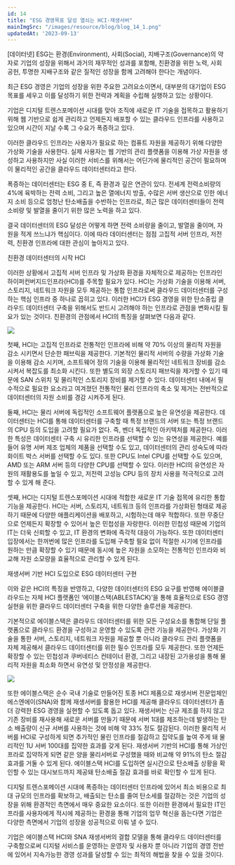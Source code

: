 ```yaml
---
id: 14
title: "ESG 경영목표 달성 열쇠는 HCI·재생서버"
mainImgSrc: "/images/resource/blog/blog_14_1.png"
updatedAt: '2023-09-13'
---
```


<Title>ESG 경영목표 달성 열쇠는 HCI·재생서버</Title>

[데이터넷] ESG는 환경(Environment), 사회(Social), 지배구조(Governance)의 약자로 기업의 성장을 위해서 과거의 재무적인 성과를 포함해, 친환경을 위한 노력, 사회 공헌, 투명한 지배구조와 같은 질적인 성장을 함께 고려해야 한다는 개념이다.

최근 ESG 경영은 기업의 성장을 위한 주요한 고려요소이면서, 대부분의 대기업이 ESG 목표를 세우고 이를 달성하기 위한 전략과 계획을 수립해 실행하고 있는 상황이다.

기업은 디지털 트렌스포메이션 시대를 맞아 조직에 새로운 IT 기술을 접목하고 활용하기 위해 웹 기반으로 쉽게 관리하고 언제든지 배포할 수 있는 클라우드 인프라를 사용하고 있으며 시간이 지날 수록 그 수요가 폭증하고 있다.

이러한 클라우드 인프라는 사용자가 필요로 하는 컴퓨트 자원을 제공하기 위해 다양한 가상화 기술을 사용한다. 실제 사용자는 웹 기반의 관리 플랫폼을 이용해 가상 자원을 생성하고 사용하지만 사실 이러한 서비스를 위해서는 어딘가에 물리적인 공간이 필요하며 이 물리적인 공간을 클라우드 데이터센터라고 한다.

폭증하는 데이터센터는 ESG 중 E, 즉 환경과 깊은 연관이 있다. 전세계 전력소비량의 4%에 육박하는 전력 소비, 그리고 높은 열에너지 방출, 수많은 서버 생산으로 인한 에너지 소비 등으로 엄청난 탄소배출을 수반하는 인프라로, 최근 많은 데이터센터들이 전력 소비량 및 발열을 줄이기 위한 많은 노력을 하고 있다.

결국 데이터센터의 ESG 달성은 어떻게 하면 전력 소비량을 줄이고, 발열을 줄이며, 자원을 적게 쓰느냐가 핵심이다. 이에 따라 데이터센터는 점점 고집적 서버 인프라, 저전력, 친환경 인프라에 대한 관심이 높아지고 있다.

<div className="font-bold">친환경 데이터센터의 시작 HCI</div>

이러한 상황에서 고집적 서버 인프라 및 가상화 환경을 자체적으로 제공하는 인프라인 하이퍼컨버지드인프라(HCI)를 주목할 필요가 있다. HCI는 가상화 기술을 이용해 서버, 스토리지, 네트워크 자원을 모두 제공하는 통합 인프라로써 클라우드 데이터센터를 구성하는 핵심 인프라 중 하나로 꼽히고 있다. 이러한 HCI가 ESG 경영을 위한 탄소중립 클라우드 데이터센터 구축을 위해서도 반드시 고려해야 하는 인프라로 관점을 변화시킬 필요가 있는 것이다. 친환경의 관점에서 HCI의 특징을 살펴보면 다음과 같다.

<img src='/images/resource/blog/blog_14_1.png' />

첫째, HCI는 고집적 인프라로 전통적인 인프라에 비해 약 70% 이상의 물리적 자원을 감소 시키면서 단순한 패브릭을 제공한다. 기본적인 물리적 서버의 수량을 가상화 기술을 이용해 감소 시키며, 소프트웨어 정의 기술을 이용해 물리적인 네트워크 장비를 감소 시켜서 복잡도를 최소화 시킨다. 또한 별도의 외장 스토리지 패브릭을 제거할 수 있기 때문에 SAN 스위치 및 물리적인 스토리지 장비를 제거할 수 있다. 데이터센터 내에서 필수적으로 필요한 요소라고 여겨졌던 전통적인 물리 인프라의 축소 및 제거는 전반적으로 데이터센터의 자원 소비를 경감 시켜주게 된다.

둘째, HCI는 물리 서버에 독립적인 소프트웨어 플랫폼으로 높은 유연성을 제공한다. 데이터센터는 HCI를 통해 데이터센터를 구축할 때 특정 브랜드의 서버 또는 특정 브랜드의 CPU 등의 도입을 고려할 필요가 없다. 즉, 벤더 독립적인 아키텍처를 제공한다. 이러한 특성은 데이터센터 구축 시 유리한 인프라를 선택할 수 있는 유연성을 제공한다. 예를 들어 유명 서버 제조 업체의 제품을 선택할 수도 있고, 데이터센터의 관리 성숙도에 따라 화이트 박스 서버를 선택할 수도 있다. 또한 CPU도 Intel CPU를 선택할 수도 있으며, AMD 또는 ARM 서버 등의 다양한 CPU를 선택할 수 있다. 이러한 HCI의 유연성은 자원의 재활용도를 높일 수 있고, 저전력 고성능 CPU 등의 장치 사용을 적극적으로 고려할 수 있게 해 준다.

셋째, HCI는 디지털 트렌스포메이션 시대에 적합한 새로운 IT 기술 접목에 유리한 통합 기능을 제공한다. HCI는 서버, 스토리지, 네트워크 등의 인프라를 가상화된 형태로 제공하기 때문에 다양한 애플리케이션을 배포하고, 시험하는데 매우 적합하다. 또한 무중단으로 언제든지 확장할 수 있어서 높은 민첩성을 자랑한다. 이러한 민첩성 때문에 기업의 IT는 더욱 신뢰할 수 있고, IT 환경의 변화에 즉각적 대응이 가능하다. 또한 데이터센터 입장에서는 한꺼번에 많은 인프라를 도입해 구축할 필요 없이 적절한 시기에 인프라를 원하는 만큼 확장할 수 있기 때문에 동시에 높은 자원을 소모하는 전통적인 인프라와 비교해 자원 소모량을 효율적으로 관리할 수 있게 된다.

<div className="font-bold">재생서버 기반 HCI 도입으로 ESG 데이터센터 구현</div>

이와 같은 HCI의 특징을 반영하고, 다양한 데이터센터의 ESG 요구를 반영해 에이블클라우드는 자체 HCI 플랫폼인 ‘에이블스택(ABLESTACK)’을 통해 효율적으로 ESG 경영 실현을 위한 클라우드 데이터센터 구축을 위한 다양한 솔루션을 제공한다.

기본적으로 에이블스택은 클라우드 데이터센터를 위한 모든 구성요소를 통합해 단일 플랫폼으로 클라우드 환경을 구성하고 운영할 수 있도록 관련 기능을 제공한다. 가상화 기술을 통한 서버, 스토리지, 네트워크 자원을 제공할 뿐 아니라 클라우드 관리 플랫폼을 자체 제공해서 클라우드 데이터센터를 위한 필수 인프라를 모두 제공한다. 또한 언제든 확장할 수 있는 민첩성과 쿠버네티스 컨테이너 환경, 그리고 내장된 고가용성을 통해 물리적 자원을 최소화 하면서 유연성 및 안정성을 제공한다.

<img src='/images/resource/blog/blog_14_2.png' />

또한 에이블스택은 순수 국내 기술로 만들어진 토종 HCI 제품으로 재생서버 전문업체인 에스엔에이(SNA)와 함께 재생서버를 활용한 HCI를 제공해 클라우드 데이터센터가 좀 더 강력한 ESG 경영을 실현할 수 있도록 돕고 있다. 재생서버는 신규 제조를 하지 않고 기존 장비를 재사용해 새로운 서버를 만들기 때문에 서버 1대를 제조하는데 발생하는 탄소 배출량이 신규 서버를 사용하는 것에 비해 약 33% 정도 절감된다. 이러한 물리적 서버를 HCI로 구성하게 되면 추가적인 물린 인프라를 절감하고 집약도를 높여 주게 돼 물리적인 1U 서버 100대를 집약한 효과를 갖게 된다. 재생서버 기반의 HCI를 통해 가상인프라로 집약하게 되면 같은 양을 물리서버로 구성했을 때와 비교해 약 91%의 탄소 절감효과를 거둘 수 있게 된다. 에이블스택 HCI를 도입하면 실시간으로 탄소배출 상황을 확인할 수 있는 대시보드까지 제공돼 탄소배출 절감 효과를 바로 확인할 수 있게 된다.

디지털 트렌스포메이션 시대에 폭증하는 데이터센터 인프라에 있어서 최소 비용으로 최대 규모의 인프라를 확보하고, 배출되는 탄소를 줄여 탄소세를 절감하는 것은 기업의 성장을 위해 환경적인 측면에서 매우 중요한 요소이다. 또한 이러한 환경에서 필요한 IT인프라를 사용자에게 적시에 제공하는 환경을 통해 기업의 업무 혁신을 돕는다면 기업은 다양한 측면에서 기업의 성장을 성공적으로 이뤄 낼 수 있다.

기업은 에이블스택 HCI와 SNA 재생서버의 결합 모델을 통해 클라우드 데이터센터를 구축함으로써 디지털 서비스를 운영하는 운영자 및 사용자 뿐 아니라 기업의 경영 전반에 있어서 지속가능한 경영 성과를 달성할 수 있는 최적의 해법을 찾을 수 있을 것이다.
